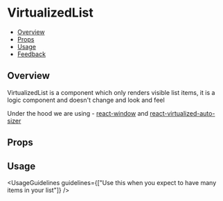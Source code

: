 
<Meta title="Navigation/VirtualizedList" component={VirtualizedList} />

<!--- Component template -->


<!--- Component documentation -->

# VirtualizedList

- [Overview](#overview)
- [Props](#props)
- [Usage](#usage)
- [Feedback](#feedback)

## Overview

VirtualizedList is a component which only renders visible list items, it is a logic component and doesn't change and look and feel

Under the hood we are using - [react-window](https://github.com/bvaughn/react-window) and [react-virtualized-auto-sizer](https://github.com/bvaughn/react-virtualized-auto-sizer)

<Canvas>
  <Story name="Overview" args={{}}>
    <div
      style={{
        width: 430,
        height: 300,
        overflow: "hidden",
        display: "flex",
        alignItems: "center"
      }}
    >
      <div style={{ width: 200, height: "100%" }}>
        <VirtualizedList items={generateItems(30, 1000)} itemRenderer={itemRenderer} id="Knobs" scrollDuration={200} />
      </div>
    </div>
  </Story>
</Canvas>

## Props

<ArgsTable of={VirtualizedList} />

## Usage

<UsageGuidelines guidelines={["Use this when you expect to have many items in your list"]} />

